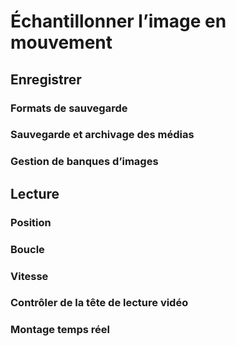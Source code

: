 # Échantillonner l'image en mouvement {#echantillonner}

## Enregistrer 

### Formats de sauvegarde  
### Sauvegarde et archivage des médias 
### Gestion de banques d’images 

## Lecture 
### Position
### Boucle
### Vitesse 
### Contrôler de la tête de lecture vidéo
### Montage temps réel 

